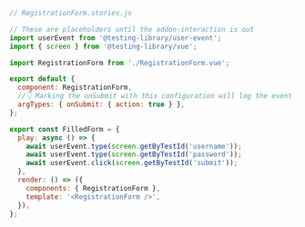 ```js
// RegistrationForm.stories.js

// These are placeholders until the addon-interaction is out
import userEvent from '@testing-library/user-event';
import { screen } from '@testing-library/vue';

import RegistrationForm from './RegistrationForm.vue';

export default {
  component: RegistrationForm,
  //👇 Marking the onSubmit with this configuration will log the event in the Actions panel
  argTypes: { onSubmit: { action: true } },
};

export const FilledForm = {
  play: async () => {
    await userEvent.type(screen.getByTestId('username'));
    await userEvent.type(screen.getByTestId('password'));
    await userEvent.click(screen.getByTestId('submit'));
  },
  render: () => ({
    components: { RegistrationForm },
    template: '<RegistrationForm />',
  }),
};
```